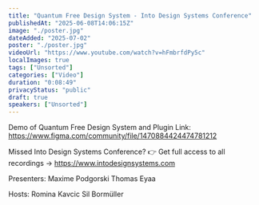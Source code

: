```yaml
---
title: "Quantum Free Design System - Into Design Systems Conference"
publishedAt: "2025-06-08T14:06:15Z"
image: "./poster.jpg"
dateAdded: "2025-07-02"
poster: "./poster.jpg"
videoUrl: "https://www.youtube.com/watch?v=hFmbrfdPy5c"
localImages: true
tags: ["Unsorted"]
categories: ["Video"]
duration: "0:08:49"
privacyStatus: "public"
draft: true
speakers: ["Unsorted"]
---
```

Demo of Quantum Free Design System and Plugin
Link: https://www.figma.com/community/file/1470884424474781212

Missed Into Design Systems Conference?
👉 Get full access to all recordings → https://www.intodesignsystems.com


Presenters:
Maxime Podgorski
Thomas Eyaa

Hosts:
Romina Kavcic
Sil Bormüller
